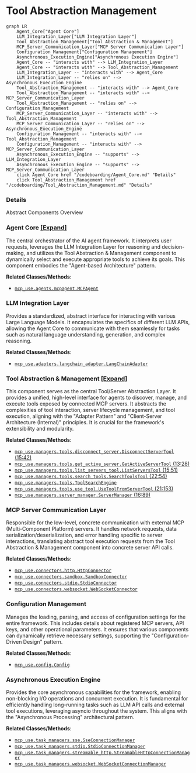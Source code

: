 # Tool Abstraction Management
```mermaid
graph LR
    Agent_Core["Agent Core"]
    LLM_Integration_Layer["LLM Integration Layer"]
    Tool_Abstraction_Management["Tool Abstraction & Management"]
    MCP_Server_Communication_Layer["MCP Server Communication Layer"]
    Configuration_Management["Configuration Management"]
    Asynchronous_Execution_Engine["Asynchronous Execution Engine"]
    Agent_Core -- "interacts with" --> LLM_Integration_Layer
    Agent_Core -- "interacts with" --> Tool_Abstraction_Management
    LLM_Integration_Layer -- "interacts with" --> Agent_Core
    LLM_Integration_Layer -- "relies on" --> Asynchronous_Execution_Engine
    Tool_Abstraction_Management -- "interacts with" --> Agent_Core
    Tool_Abstraction_Management -- "interacts with" --> MCP_Server_Communication_Layer
    Tool_Abstraction_Management -- "relies on" --> Configuration_Management
    MCP_Server_Communication_Layer -- "interacts with" --> Tool_Abstraction_Management
    MCP_Server_Communication_Layer -- "relies on" --> Asynchronous_Execution_Engine
    Configuration_Management -- "interacts with" --> Tool_Abstraction_Management
    Configuration_Management -- "interacts with" --> MCP_Server_Communication_Layer
    Asynchronous_Execution_Engine -- "supports" --> LLM_Integration_Layer
    Asynchronous_Execution_Engine -- "supports" --> MCP_Server_Communication_Layer
    click Agent_Core href "/codeboarding/Agent_Core.md" "Details"
    click Tool_Abstraction_Management href "/codeboarding/Tool_Abstraction_Management.md" "Details"
```

### Details

Abstract Components Overview

### Agent Core [[Expand]](./Agent_Core)
The central orchestrator of the AI agent framework. It interprets user requests, leverages the LLM Integration Layer for reasoning and decision-making, and utilizes the Tool Abstraction & Management component to dynamically select and execute appropriate tools to achieve its goals. This component embodies the "Agent-based Architecture" pattern.


**Related Classes/Methods**:

- <a href="https://github.com/mcp-use/mcp-use/blob/main/mcp_use/agents/mcpagent.py" target="_blank" rel="noopener noreferrer">`mcp_use.agents.mcpagent.MCPAgent`</a>


### LLM Integration Layer
Provides a standardized, abstract interface for interacting with various Large Language Models. It encapsulates the specifics of different LLM APIs, allowing the Agent Core to communicate with them seamlessly for tasks such as natural language understanding, generation, and complex reasoning.


**Related Classes/Methods**:

- <a href="https://github.com/mcp-use/mcp-use/blob/main/mcp_use/adapters/langchain_adapter.py" target="_blank" rel="noopener noreferrer">`mcp_use.adapters.langchain_adapter.LangChainAdapter`</a>


### Tool Abstraction & Management [[Expand]](./Tool_Abstraction_Management)
This component serves as the central Tool/Server Abstraction Layer. It provides a unified, high-level interface for agents to discover, manage, and execute tools exposed by connected MCP servers. It abstracts the complexities of tool interaction, server lifecycle management, and tool execution, aligning with the "Adapter Pattern" and "Client-Server Architecture (Internal)" principles. It is crucial for the framework's extensibility and modularity.


**Related Classes/Methods**:

- <a href="https://github.com/mcp-use/mcp-use/blob/main/mcp_use/managers/tools/disconnect_server.py#L15-L42" target="_blank" rel="noopener noreferrer">`mcp_use.managers.tools.disconnect_server.DisconnectServerTool` (15:42)</a>
- <a href="https://github.com/mcp-use/mcp-use/blob/main/mcp_use/managers/tools/get_active_server.py#L13-L28" target="_blank" rel="noopener noreferrer">`mcp_use.managers.tools.get_active_server.GetActiveServerTool` (13:28)</a>
- <a href="https://github.com/mcp-use/mcp-use/blob/main/mcp_use/managers/tools/list_servers_tool.py#L15-L51" target="_blank" rel="noopener noreferrer">`mcp_use.managers.tools.list_servers_tool.ListServersTool` (15:51)</a>
- <a href="https://github.com/mcp-use/mcp-use/blob/main/mcp_use/managers/tools/search_tools.py#L22-L54" target="_blank" rel="noopener noreferrer">`mcp_use.managers.tools.search_tools.SearchToolsTool` (22:54)</a>
- <a href="https://github.com/mcp-use/mcp-use/blob/main/mcp_use/managers/tools/ToolSearchEngine.py" target="_blank" rel="noopener noreferrer">`mcp_use.managers.tools.ToolSearchEngine`</a>
- <a href="https://github.com/mcp-use/mcp-use/blob/main/mcp_use/managers/tools/use_tool.py#L21-L153" target="_blank" rel="noopener noreferrer">`mcp_use.managers.tools.use_tool.UseToolFromServerTool` (21:153)</a>
- <a href="https://github.com/mcp-use/mcp-use/blob/main/mcp_use/managers/server_manager.py#L16-L89" target="_blank" rel="noopener noreferrer">`mcp_use.managers.server_manager.ServerManager` (16:89)</a>


### MCP Server Communication Layer
Responsible for the low-level, concrete communication with external MCP (Multi-Component Platform) servers. It handles network requests, data serialization/deserialization, and error handling specific to server interactions, translating abstract tool execution requests from the Tool Abstraction & Management component into concrete server API calls.


**Related Classes/Methods**:

- <a href="https://github.com/mcp-use/mcp-use/blob/main/mcp_use/connectors/http.py" target="_blank" rel="noopener noreferrer">`mcp_use.connectors.http.HttpConnector`</a>
- <a href="https://github.com/mcp-use/mcp-use/blob/main/mcp_use/connectors/sandbox.py" target="_blank" rel="noopener noreferrer">`mcp_use.connectors.sandbox.SandboxConnector`</a>
- <a href="https://github.com/mcp-use/mcp-use/blob/main/mcp_use/connectors/stdio.py" target="_blank" rel="noopener noreferrer">`mcp_use.connectors.stdio.StdioConnector`</a>
- <a href="https://github.com/mcp-use/mcp-use/blob/main/mcp_use/connectors/websocket.py" target="_blank" rel="noopener noreferrer">`mcp_use.connectors.websocket.WebSocketConnector`</a>


### Configuration Management
Manages the loading, parsing, and access of configuration settings for the entire framework. This includes details about registered MCP servers, API keys, and other operational parameters. It ensures that various components can dynamically retrieve necessary settings, supporting the "Configuration-Driven Design" pattern.


**Related Classes/Methods**:

- <a href="https://github.com/mcp-use/mcp-use/blob/main/mcp_use/config.py" target="_blank" rel="noopener noreferrer">`mcp_use.config.Config`</a>


### Asynchronous Execution Engine
Provides the core asynchronous capabilities for the framework, enabling non-blocking I/O operations and concurrent execution. It is fundamental for efficiently handling long-running tasks such as LLM API calls and external tool executions, leveraging asyncio throughout the system. This aligns with the "Asynchronous Processing" architectural pattern.


**Related Classes/Methods**:

- <a href="https://github.com/mcp-use/mcp-use/blob/main/mcp_use/task_managers/sse.py" target="_blank" rel="noopener noreferrer">`mcp_use.task_managers.sse.SseConnectionManager`</a>
- <a href="https://github.com/mcp-use/mcp-use/blob/main/mcp_use/task_managers/stdio.py" target="_blank" rel="noopener noreferrer">`mcp_use.task_managers.stdio.StdioConnectionManager`</a>
- <a href="https://github.com/mcp-use/mcp-use/blob/main/mcp_use/task_managers/streamable_http.py" target="_blank" rel="noopener noreferrer">`mcp_use.task_managers.streamable_http.StreamableHttpConnectionManager`</a>
- <a href="https://github.com/mcp-use/mcp-use/blob/main/mcp_use/task_managers/websocket.py" target="_blank" rel="noopener noreferrer">`mcp_use.task_managers.websocket.WebSocketConnectionManager`</a>
